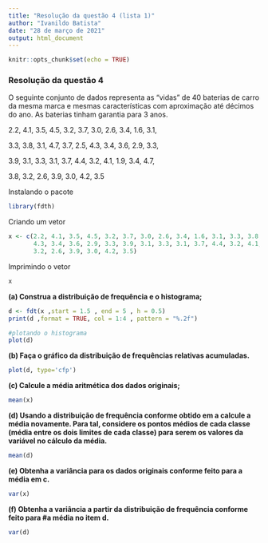 ---
title: "Resolução da questão 4 (lista 1)"
author: "Ivanildo Batista"
date: "28 de março de 2021"
output: html_document
---

```{r setup, include=FALSE}
knitr::opts_chunk$set(echo = TRUE)
```

### Resolução da questão 4 

O seguinte conjunto de dados representa as “vidas” de 40 baterias de carro da mesma marca e mesmas características com aproximação até décimos do ano. As baterias tinham garantia para 3 anos.


2.2, 4.1, 3.5, 4.5, 3.2, 3.7, 3.0, 2.6, 3.4, 1.6, 3.1,

3.3, 3.8, 3.1, 4.7, 3.7, 2.5, 4.3, 3.4, 3.6, 2.9, 3.3,

3.9, 3.1, 3.3, 3.1, 3.7, 4.4, 3.2, 4.1, 1.9, 3.4, 4.7,

3.8, 3.2, 2.6, 3.9, 3.0, 4.2, 3.5

Instalando o pacote
```{r}
library(fdth)
```

Criando um vetor
```{r}
x <- c(2.2, 4.1, 3.5, 4.5, 3.2, 3.7, 3.0, 2.6, 3.4, 1.6, 3.1, 3.3, 3.8, 3.1, 4.7, 3.7, 2.5,
       4.3, 3.4, 3.6, 2.9, 3.3, 3.9, 3.1, 3.3, 3.1, 3.7, 4.4, 3.2, 4.1, 1.9, 3.4, 4.7, 3.8,
       3.2, 2.6, 3.9, 3.0, 4.2, 3.5)
```

Imprimindo o vetor
```{r}
x
```

**(a) Construa a distribuição de frequência e o histograma;**
```{r}
d <- fdt(x ,start = 1.5 , end = 5 , h = 0.5)
print(d ,format = TRUE, col = 1:4 , pattern = "%.2f")
```

```{r}
#plotando o histograma
plot(d)
```

**(b) Faça o gráfico da distribuição de frequências relativas acumuladas.**
```{r}
plot(d, type='cfp')
```


**(c) Calcule a média aritmética dos dados originais;**
```{r}
mean(x)
```

**(d) Usando a distribuição de frequência conforme obtido em a calcule a média novamente. Para tal, considere os pontos médios de cada classe (média entre os dois limites de cada classe) para serem os valores da variável no cálculo da média.**

```{r}
mean(d)
```

**(e) Obtenha a variância para os dados originais conforme feito para a média em c.**
```{r}
var(x)
```

**(f) Obtenha a variância a partir da distribuição de frequência conforme feito para #a média no item d.**
```{r}
var(d)
```